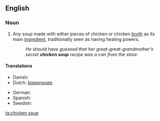 ==English==
{{wikipedia}}
===Noun===
{{en-noun|s|-|sg=[[chicken]] [[soup]]}}

# Any soup made with either pieces of chicken or chicken [[broth]] as its main [[ingredient]], traditionally seen as having healing powers.
#: ''He should have guessed that her great-great-grandmother's secret '''chicken soup''' recipe was a can from the store.''

====Translations====
{{trans-top|soup as a placebo}}
* Danish: {{t|da|hønsekødssuppe}}
* Dutch: [[kippensoep]]
{{trans-mid}}
* German: {{t|de|Hühnersuppe}}
* Spanish: {{t|es|sopa de pollo}}
* Swedish: {{t|sv|kycklingssoppa}}
{{trans-bottom}}

[[ta:chicken soup]]